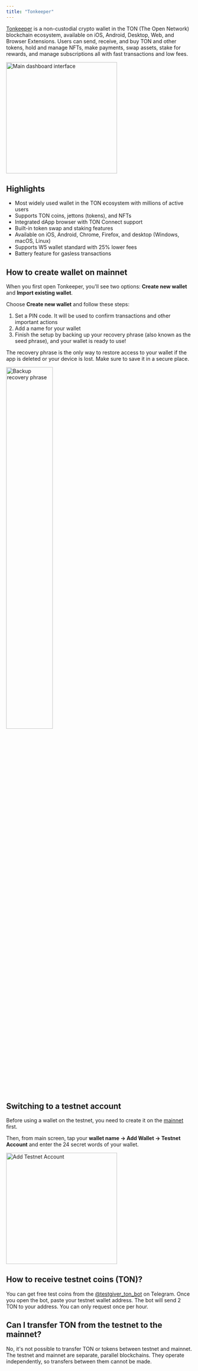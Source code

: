 ```yaml
---
title: "Tonkeeper"
---
```


[Tonkeeper](https://tonkeeper.com/) is a non-custodial crypto wallet in the TON (The Open Network) blockchain ecosystem, available on iOS, Android, Desktop, Web, and Browser Extensions. Users can send, receive, and buy TON and other tokens, hold and manage NFTs, make payments, swap assets, stake for rewards, and manage subscriptions all with fast transactions and low fees.

<img 
  src="/resources/images/tonkeeper/Tonkeeper.png" 
  alt="Main dashboard interface"
  height="300"
  className="rounded-lg"
/>

## Highlights

- Most widely used wallet in the TON ecosystem with millions of active users
- Supports TON coins, jettons (tokens), and NFTs
- Integrated dApp browser with TON Connect support
- Built-in token swap and staking features
- Available on iOS, Android, Chrome, Firefox, and desktop (Windows, macOS, Linux)
- Supports W5 wallet standard with 25% lower fees
- Battery feature for gasless transactions

## How to create wallet on mainnet

When you first open Tonkeeper, you'll see two options: **Create new wallet** and **Import existing wallet**.

Choose **Create new wallet** and follow these steps:

1. Set a PIN code. It will be used to confirm transactions and other important actions
2. Add a name for your wallet
3. Finish the setup by backing up your recovery phrase (also known as the seed phrase), and your wallet is ready to use!

<Tip> The recovery phrase is the only way to restore access to your wallet if the app is deleted or your device is lost. Make sure to save it in a secure place. </Tip>

<img 
  src="/resources/images/tonkeeper/backup.png" 
  alt="Backup recovery phrase"
  height="50%"
  className="rounded-lg"
/>


## Switching to a testnet account

Before using a wallet on the testnet, you need to create it on the [mainnet](/#how-to-create-wallet-on-mainnet) first.

Then, from main screen, tap your **wallet name → Add Wallet → Testnet Account**  and enter the 24 secret words of your wallet.

<img 
  src="/resources/images/tonkeeper/testnet-account.jpg" 
  alt="Add Testnet Account"
  height="300"
  className="rounded-lg"
/>

## How to receive testnet coins (TON)?

You can get free test coins from the [@testgiver_ton_bot](https://t.me/testgiver_ton_bot) on Telegram.
Once you open the bot, paste your testnet wallet address. The bot will send 2 TON to your address.
You can only request once per hour. 

## Can I transfer TON from the testnet to the mainnet?

No, it's not possible to transfer TON or tokens between testnet and mainnet. The testnet and mainnet are separate, parallel blockchains. They operate independently, so transfers between them cannot be made. 
